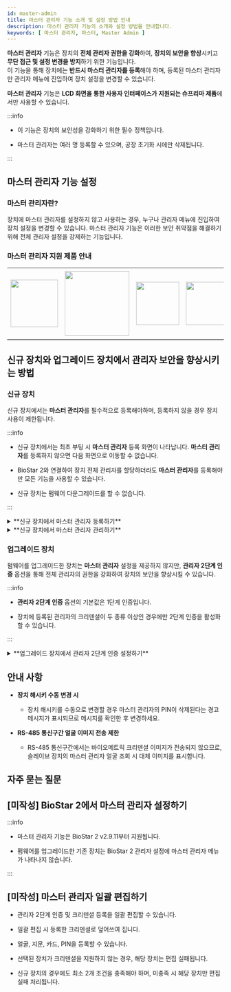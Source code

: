 ```yaml
---
id: master-admin
title: 마스터 관리자 기능 소개 및 설정 방법 안내
description: 마스터 관리자 기능의 소개와 설정 방법을 안내합니다.
keywords: [ 마스터 관리자, 마스터, Master Admin ]
---
```


**마스터 관리자** 기능은 장치의 **전체 관리자 권한을 강화**하여, **장치의 보안을 향상**시키고 **무단 접근 및 설정 변경을 방지**하기 위한 기능입니다.<br/>이 기능을 통해 장치에는 **반드시 마스터 관리자를 등록**해야 하며, 등록된 마스터 관리자만 관리자 메뉴에 진입하여 장치 설정을 변경할 수 있습니다.

**마스터 관리자** 기능은 **LCD 화면을 통한 사용자 인터페이스가 지원되는 슈프리마 제품**에서만 사용할 수 있습니다.

:::info

* 이 기능은 장치의 보안성을 강화하기 위한 필수 정책입니다.

* 마스터 관리자는 여러 명 등록할 수 있으며, 공장 초기화 시에만 삭제됩니다.

:::


## 마스터 관리자 기능 설정

### 마스터 관리자란?

장치에 마스터 관리자를 설정하지 않고 사용하는 경우, 누구나 관리자 메뉴에 진입하여 장치 설정을 변경할 수 있습니다. 마스터 관리자 기능은 이러한 보안 취약점을 해결하기 위해 전체 관리자 설정을 강제하는 기능입니다.

### 마스터 관리자 지원 제품 안내

<Table className='component'>
<Tbody>
<Row className='center white'>

<Td><Image src='/img/techdochub/BioStation 3-Front.png' className='none' alone width='110px'/></Td>

<Td><Image src='/img/techdochub/BioStation 2a-front.png' className='none' alone width='150px' /></Td>

<Td><Image src='/img/techdochub/BioLite N2-Front.png' className='none' alone width='100px' /></Td>

<Td><Image src='/img/techdochub/X-Station 2-DPB-APB-Front.png' className='none' alone width='100px' /></Td>

<Td><Image src='/img/techdochub/X-Station 2-ODPB-OAPB-Front.png' className='none' alone width='100px' /></Td>

<Td><Image src='/img/techdochub/X-Station 2-QDPB-QAPB-Front.png' className='none' alone width='90px' /></Td>

</Row>
<Row className='center'>

<Td>**BioStation 3**<br/>[BS3-DB]<br/>[BS3-APWB]</Td>

<Td>**BioStation 2a**<br/>[BS2A-ODPB]<br/>[BS2A-OAPWB]</Td>

<Td>**BioLite N2**<br/>[BLN2-ODB]<br/>[BLN2-OAB]<br/>[BLN2-PAB]</Td>

<Td>**X-Station 2**<br/>[XS2-DPB]<br/>[XS2-APB]</Td>

<Td>**X-Station 2**<br/>[XS2-ODPB]<br/>[XS2-OAPB]</Td>

<Td>**X-Station 2**<br/>[XS2-QDPB]<br/>[XS2-QAPB]</Td>

</Row>
</Tbody>
</Table>

## 신규 장치와 업그레이드 장치에서 관리자 보안을 향상시키는 방법

### **신규 장치**

신규 장치에서는 **마스터 관리자**를 필수적으로 등록해야하며, 등록하지 않을 경우 장치 사용이 제한됩니다.

:::info

* 신규 장치에서는 최초 부팅 시 **마스터 관리자** 등록 화면이 나타납니다. **마스터 관리자**를 등록하지 않으면 다음 화면으로 이동할 수 없습니다.

* BioStar 2와 연결하여 장치 전체 관리자를 할당하더라도 **마스터 관리자**를 등록해야만 모든 기능을 사용할 수 있습니다.

* 신규 장치는 펌웨어 다운그레이드를 할 수 없습니다.

:::

<details>
<summary>**신규 장치에서 마스터 관리자 등록하기**</summary>

#### **신규 장치에서 마스터 관리자 등록하기**

1. 신규 장치를 최초 부팅하면 **마스터 관리자** 등록 화면이 나타납니다.

    <Image src='/img/techdochub/setting-master-admin-1.png' caption width='300px' />

1. **마스터 관리자**를 등록하기 위해 최소 두 종류 이상의 크리덴셜을 등록해야 합니다. 원하는 크리덴셜 두 종류를 선택하여 등록하세요.

    <Image src='/img/techdochub/setting-master-admin-2.png' caption width='300px' />

    **마스터 관리자**에 등록할 수 있는 크리덴셜은 다음과 같습니다.

    <Table>
      <Tbody>
      <Row>
        <Th>크리덴셜 종류</Th>
        <Th>등록 가능 개수</Th>
        <Th>세부 조건</Th>
      </Row>
      <Row>
        <Td>카드</Td>
        <Td>최대 4개</Td>
        <Td>CSN, Wiegand 타입만 지원<br/>동일 타입 내 중복 등록 불가</Td>
      </Row>
      <Row>
        <Td>얼굴</Td>
        <Td>최대 2개</Td>
        <Td>동종 알고리즘 탑재 장치에서만 등록 가능<br/>IR Face, Visual Face 모델로 구분</Td>
      </Row>
      <Row>
        <Td>지문</Td>
        <Td>최대 2개</Td>
        <Td>유효성 검사 기능은 제공하지 않음</Td>
      </Row>
      <Row>
        <Td>PIN</Td>
        <Td>1개</Td>
        <Td>최소 8자리 이상</Td>
      </Row>
      </Tbody>
    </Table>

    :::note

    **등록 조건**

    * 최소 두 종류 이상의 크리덴셜을 등록해야 합니다.

    * 신규 장치와 업그레이드 장치 모두 동일한 조건이 적용됩니다.

    * 장치가 지원하는 모든 크리덴셜을 인증 수단으로 사용할 수 있습니다.

    :::

1. 두 종류 이상의 크리덴셜을 등록한 후, **Complete** 버튼을 누르면 **마스터 관리자** 등록이 완료됩니다.

    <Image src='/img/techdochub/setting-master-admin-3.png' caption width='300px' />

<!-- :::warning

**마스터 관리자 미등록 시 경고 메시지**

마스터 관리자 또는 그에 준하는 설정이 되어 있지 않은 경우, 설정 저장 시 경고 팝업 메시지로 안내합니다.

<Image src='/img/techdochub/no-register-master-admin.png' alone caption />

::: -->

</details>

<details>
<summary>**신규 장치에서 마스터 관리자 관리하기**</summary>

#### **신규 장치에서 마스터 관리자 관리하기**

신규 장치에서 **마스터 관리자** 설정은 **설정 → 장치 → 마스터 관리자** 메뉴에서 변경할 수 있습니다.

<Image src='/img/techdochub/edit-master-admin-1.png' width='300px' /> <Image src='/img/techdochub/setting-master-admin-3.png' caption width='300px' />

</details>


### **업그레이드 장치**

펌웨어를 업그레이드한 장치는 **마스터 관리자** 설정을 제공하지 않지만, **관리자 2단계 인증** 옵션을 통해 전체 관리자의 권한을 강화하여 장치의 보안을 향상시킬 수 있습니다.

:::info

* **관리자 2단계 인증** 옵션의 기본값은 1단계 인증입니다.

* 장치에 등록된 관리자의 크리덴셜이 두 종류 이상인 경우에만 2단계 인증을 활성화할 수 있습니다.

:::

<details>
<summary>**업그레이드 장치에서 관리자 2단계 인증 설정하기**</summary>

#### **업그레이드 장치에서 관리자 2단계 인증 설정하기** {#admin-two-step-authentication}

**설정 → 장치 → 관리자 2단계 인증** 메뉴에서 관리자 2단계 인증을 활성화할 수 있습니다.

**관리자 2단계 인증** 옵션은 기존에 사용하던 장치에서 펌웨어를 최신 버전으로 업그레이드 한 경우에만 표시됩니다.

<Image src='/img/techdochub/setting-two-step-authentication.png' caption width='300px' />

:::info

* **관리자 2단계 인증** 옵션은 슬레이브 장치에서는 표시되지 않습니다.

* 모든 관리자에게 두 종류 이상의 크리덴셜이 등록되어 있지 않을 때 활성화 시 설정이 실패하며 에러 메시지가 표시됩니다.

<Image src='/img/techdochub/error-two-step-authentication.png' caption width='300px' />

:::

:::warning

* **관리자 2단계 인증**을 활성화한 후 모든 관리자의 크리덴셜을 2종 미만으로 삭제하면, BioStar 2에 연결할 수 없는 상황에서 관리자 메뉴에 접근할 수 없게 됩니다. 따라서 관리자 크리덴셜을 삭제할 때는 각별한 주의가 필요합니다.

:::

</details>

## 안내 사항

* **장치 해시키 수동 변경 시**

  * 장치 해시키를 수동으로 변경할 경우 마스터 관리자의 PIN이 삭제된다는 경고 메시지가 표시되므로 메시지를 확인한 후 변경하세요.

* **RS-485 통신구간 얼굴 이미지 전송 제한**

  * RS-485 통신구간에서는 바이오메트릭 크리덴셜 이미지가 전송되지 않으므로, 슬레이브 장치의 마스터 관리자 얼굴 조회 시 대체 이미지를 표시합니다.


## 자주 묻는 질문


<FaqsItems data={FaqData} />


## [미작성] BioStar 2에서 마스터 관리자 설정하기

:::info

* 마스터 관리자 기능은 BioStar 2 v2.9.11부터 지원됩니다.

* 펌웨어를 업그레이드한 기존 장치는 BioStar 2 관리자 설정에 마스터 관리자 메뉴가 나타나지 않습니다.

:::

## [미작성] 마스터 관리자 일괄 편집하기

* 관리자 2단계 인증 및 크리덴셜 등록을 일괄 편집할 수 있습니다.

* 일괄 편집 시 등록한 크리덴셜로 덮어쓰여 집니다.

* 얼굴, 지문, 카드, PIN을 등록할 수 있습니다.

* 선택된 장치가 크리덴셜을 지원하지 않는 경우, 해당 장치는 편집 실패됩니다.

* 신규 장치의 경우에도 최소 2개 조건을 충족해야 하며, 미충족 시 해당 장치만 편집 실패 처리됩니다.